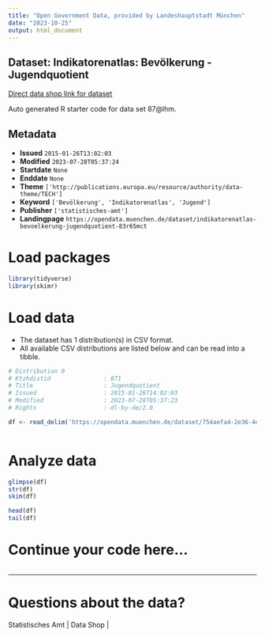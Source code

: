 ```yaml
---
title: "Open Government Data, provided by Landeshauptstadt München"
date: "2023-10-25"
output: html_document
---
```


## Dataset: Indikatorenatlas: Bevölkerung - Jugendquotient

[Direct data shop link for dataset](https://opendata.muenchen.de/dataset/indikatorenatlas-bevoelkerung-jugendquotient-83r65mct)

Auto generated R starter code for data set 87@lhm.

## Metadata

- **Issued** `2015-01-26T13:02:03`
- **Modified** `2023-07-28T05:37:24`
- **Startdate** `None`
- **Enddate** `None`
- **Theme** `['http://publications.europa.eu/resource/authority/data-theme/TECH']`
- **Keyword** `['Bevölkerung', 'Indikatorenatlas', 'Jugend']`
- **Publisher** `['statistisches-amt']`
- **Landingpage** `https://opendata.muenchen.de/dataset/indikatorenatlas-bevoelkerung-jugendquotient-83r65mct`


# Load packages

```r

library(tidyverse)
library(skimr)

```

# Load data

-   The dataset has 1 distribution(s) in CSV format.
-   All available CSV distributions are listed below and can be read into a tibble.

```r

# Distribution 0
# Ktzhdistid               : 871
# Title                    : Jugendquotient
# Issued                   : 2015-01-26T14:02:03
# Modified                 : 2023-07-28T05:37:23
# Rights                   : dl-by-de/2.0

df <- read_delim('https://opendata.muenchen.de/dataset/754aefa4-2e36-4e0c-b768-fa9b7d003f45/resource/81f2cede-f395-4327-aeb5-24edcdbb2bee/download/indikat_bevoelkerung_jugendquotient_240723.csv')



```

# Analyze data

```r

glimpse(df)
str(df)
skim(df)

head(df)
tail(df)

```

# Continue your code here...

```r

```

------------------------------------------------------------------------

# Questions about the data?

Statistisches Amt | Data Shop | 
